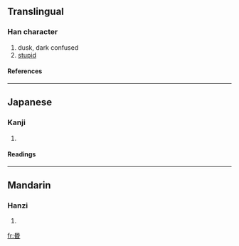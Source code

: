 ==Translingual==
===Han character===
{{Han char|rn=72|rad=日|as=05|sn=9|four=|canj=口心日 (RPA), X口心日 (XRPA)}}
# dusk, dark confused
# [[stupid]]
====References====
{{Han ref|kx=0493.200|dkj=13853|dj=0858.010|hdz=21504.040|uh=662C|ud=26156}}
----
==Japanese==
===Kanji===
{{ja-kanji|grade=|rs=日05}}
# {{defn|Japanese}} 
====Readings====
{{ja-readings|on=[[こん]] (kon)|kun=[[くらい]] (kurai), [[くれ]] (kure)}}
----
==Mandarin==
===Hanzi===
{{cmn-hanzi|pin=[[hūn]] ([[hun1]]), [[mǐn]] ([[min3]])|wg=hun<sup>1</sup>, min<sup>3</sup>}}
# {{defn|Mandarin}}

[[fr:昬]]